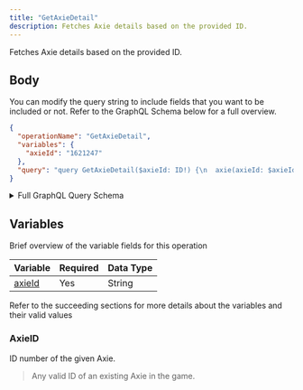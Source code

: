 ```yaml
---
title: "GetAxieDetail"
description: Fetches Axie details based on the provided ID.
---
```


Fetches Axie details based on the provided ID.

## Body

You can modify the query string to include fields that you want to be included or not. Refer to the GraphQL Schema below for a full overview.

```json
{
  "operationName": "GetAxieDetail",
  "variables": {
    "axieId": "1621247"
  },
  "query": "query GetAxieDetail($axieId: ID!) {\n  axie(axieId: $axieId) {\n    ...AxieDetail\n    __typename\n  }\n}\n\nfragment AxieDetail on Axie {\n  id\n  image\n  class\n  chain\n  name\n  genes\n  owner\n  birthDate\n  bodyShape\n  class\n  sireId\n  sireClass\n  matronId\n  matronClass\n  stage\n  title\n  breedCount\n  level\n  figure {\n    atlas\n    model\n    image\n    __typename\n  }\n  parts {\n    ...AxiePart\n    __typename\n  }\n  stats {\n    ...AxieStats\n    __typename\n  }\n  auction {\n    ...AxieAuction\n    __typename\n  }\n  ownerProfile {\n    name\n    __typename\n  }\n  battleInfo {\n    ...AxieBattleInfo\n    __typename\n  }\n  children {\n    id\n    name\n    class\n    image\n    title\n    stage\n    __typename\n  }\n  __typename\n}\n\nfragment AxieBattleInfo on AxieBattleInfo {\n  banned\n  banUntil\n  level\n  __typename\n}\n\nfragment AxiePart on AxiePart {\n  id\n  name\n  class\n  type\n  specialGenes\n  stage\n  abilities {\n    ...AxieCardAbility\n    __typename\n  }\n  __typename\n}\n\nfragment AxieCardAbility on AxieCardAbility {\n  id\n  name\n  attack\n  defense\n  energy\n  description\n  backgroundUrl\n  effectIconUrl\n  __typename\n}\n\nfragment AxieStats on AxieStats {\n  hp\n  speed\n  skill\n  morale\n  __typename\n}\n\nfragment AxieAuction on Auction {\n  startingPrice\n  endingPrice\n  startingTimestamp\n  endingTimestamp\n  duration\n  timeLeft\n  currentPrice\n  currentPriceUSD\n  suggestedPrice\n  seller\n  listingIndex\n  state\n  __typename\n}\n"
}
```

<details>
<summary>Full GraphQL Query Schema</summary>  
<p>
&nbsp;

```graphql
query GetAxieDetail($axieId: ID!) {
  axie(axieId: $axieId) {
    ...AxieDetail
    __typename
  }
}

fragment AxieDetail on Axie {
  id
  image
  class
  chain
  name
  genes
  owner
  birthDate
  bodyShape
  class
  sireId
  sireClass
  matronId
  matronClass
  stage
  title
  breedCount
  level
  figure {
    atlas
    model
    image
    __typename
  }
  parts {
    ...AxiePart
    __typename
  }
  stats {
    ...AxieStats
    __typename
  }
  auction {
    ...AxieAuction
    __typename
  }
  ownerProfile {
    name
    __typename
  }
  battleInfo {
    ...AxieBattleInfo
    __typename
  }
  children {
    id
    name
    class
    image
    title
    stage
    __typename
  }
  __typename
}

fragment AxieBattleInfo on AxieBattleInfo {
  banned
  banUntil
  level
  __typename
}

fragment AxiePart on AxiePart {
  id
  name
  class
  type
  specialGenes
  stage
  abilities {
    ...AxieCardAbility
    __typename
  }
  __typename
}

fragment AxieCardAbility on AxieCardAbility {
  id
  name
  attack
  defense
  energy
  description
  backgroundUrl
  effectIconUrl
  __typename
}

fragment AxieStats on AxieStats {
  hp
  speed
  skill
  morale
  __typename
}

fragment AxieAuction on Auction {
  startingPrice
  endingPrice
  startingTimestamp
  endingTimestamp
  duration
  timeLeft
  currentPrice
  currentPriceUSD
  suggestedPrice
  seller
  listingIndex
  state
  __typename
}
```

</p>
</details>

## Variables

Brief overview of the variable fields for this operation

| Variable          | Required | Data Type |
| ----------------- | -------- | --------- |
| [axieId](#axieid) | Yes      | String    |

Refer to the succeeding sections for more details about the variables and their valid values

### AxieID

ID number of the given Axie.

> Any valid ID of an existing Axie in the game.
